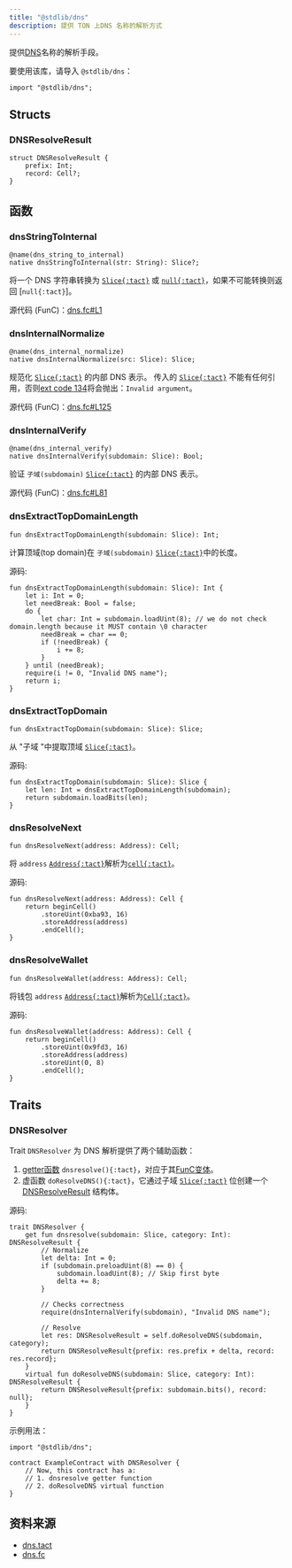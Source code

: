 ```yaml
---
title: "@stdlib/dns"
description: 提供 TON 上DNS 名称的解析方式
---
```


提供[DNS](https://docs.ton.org/participate/web3/dns)名称的解析手段。

要使用该库，请导入 `@stdlib/dns`：

```tact
import "@stdlib/dns";
```

## Structs

### DNSResolveResult

```tact
struct DNSResolveResult {
    prefix: Int;
    record: Cell?;
}
```

## 函数

### dnsStringToInternal

```tact
@name(dns_string_to_internal)
native dnsStringToInternal(str: String): Slice?;
```

将一个 DNS 字符串转换为 [`Slice{:tact}`][slice] 或 [`null{:tact}`](/book/optionals)，如果不可能转换则返回 [`null{:tact}`]。

源代码 (FunC)：[dns.fc#L1](https://github.com/tact-lang/tact/blob/e69c7fc99dc9be3fa5ff984456c03ffe8fed3677/stdlib/libs/dns.fc#L1)

### dnsInternalNormalize

```tact
@name(dns_internal_normalize)
native dnsInternalNormalize(src: Slice): Slice;
```

规范化 [`Slice{:tact}`][slice] 的内部 DNS 表示。 传入的 [`Slice{:tact}`][slice] 不能有任何引用，否则[ext code 134](/book/exit-codes#134)将会抛出：`Invalid argument`。

源代码 (FunC)：[dns.fc#L125](https://github.com/tact-lang/tact/blob/e69c7fc99dc9be3fa5ff984456c03ffe8fed3677/stdlib/libs/dns.fc#L125)

### dnsInternalVerify

```tact
@name(dns_internal_verify)
native dnsInternalVerify(subdomain: Slice): Bool;
```

验证 `子域(subdomain)` [`Slice{:tact}`][slice] 的内部 DNS 表示。

源代码 (FunC)：[dns.fc#L81](https://github.com/tact-lang/tact/blob/e69c7fc99dc9be3fa5ff984456c03ffe8fed3677/stdlib/libs/dns.fc#L81)

### dnsExtractTopDomainLength

```tact
fun dnsExtractTopDomainLength(subdomain: Slice): Int;
```

计算顶域(top domain)在 `子域(subdomain)` [`Slice{:tact}`][slice]中的长度。

源码:

```tact
fun dnsExtractTopDomainLength(subdomain: Slice): Int {
    let i: Int = 0;
    let needBreak: Bool = false;
    do {
        let char: Int = subdomain.loadUint(8); // we do not check domain.length because it MUST contain \0 character
        needBreak = char == 0;
        if (!needBreak) {
            i += 8;
        }
    } until (needBreak);
    require(i != 0, "Invalid DNS name");
    return i;
}
```

### dnsExtractTopDomain

```tact
fun dnsExtractTopDomain(subdomain: Slice): Slice;
```

从 "子域 "中提取顶域 [`Slice{:tact}`][slice]。

源码:

```tact
fun dnsExtractTopDomain(subdomain: Slice): Slice {
    let len: Int = dnsExtractTopDomainLength(subdomain);
    return subdomain.loadBits(len);
}
```

### dnsResolveNext

```tact
fun dnsResolveNext(address: Address): Cell;
```

将 `address` [`Address{:tact}`][p]解析为[`cell{:tact}`][cell]。

源码:

```tact
fun dnsResolveNext(address: Address): Cell {
    return beginCell()
        .storeUint(0xba93, 16)
        .storeAddress(address)
        .endCell();
}
```

### dnsResolveWallet

```tact
fun dnsResolveWallet(address: Address): Cell;
```

将钱包 `address` [`Address{:tact}`][p]解析为[`Cell{:tact}`][cell]。

源码:

```tact
fun dnsResolveWallet(address: Address): Cell {
    return beginCell()
        .storeUint(0x9fd3, 16)
        .storeAddress(address)
        .storeUint(0, 8)
        .endCell();
}
```

## Traits

### DNSResolver

Trait `DNSResolver` 为 DNS 解析提供了两个辅助函数：

1. [getter函数](/book/functions#getter-functions) `dnsresolve(){:tact}`，对应于其[FunC变体](https://docs.ton.org/develop/howto/subresolvers#dnsresolve-code)。
2. 虚函数 `doResolveDNS(){:tact}`，它通过子域 [`Slice{:tact}`][slice] 位创建一个 [DNSResolveResult](#dnsresolveresult) 结构体。

源码:

```tact
trait DNSResolver {
    get fun dnsresolve(subdomain: Slice, category: Int): DNSResolveResult {
        // Normalize
        let delta: Int = 0;
        if (subdomain.preloadUint(8) == 0) {
            subdomain.loadUint(8); // Skip first byte
            delta += 8;
        }

        // Checks correctness
        require(dnsInternalVerify(subdomain), "Invalid DNS name");

        // Resolve
        let res: DNSResolveResult = self.doResolveDNS(subdomain, category);
        return DNSResolveResult{prefix: res.prefix + delta, record: res.record};
    }
    virtual fun doResolveDNS(subdomain: Slice, category: Int): DNSResolveResult {
        return DNSResolveResult{prefix: subdomain.bits(), record: null};
    }
}
```

示例用法：

```tact
import "@stdlib/dns";

contract ExampleContract with DNSResolver {
    // Now, this contract has a:
    // 1. dnsresolve getter function
    // 2. doResolveDNS virtual function
}
```

## 资料来源

- [dns.tact](https://github.com/tact-lang/tact/blob/61541b7783098e1af669faccd7d2334c10981c72/stdlib/libs/dns.tact)
- [dns.fc](https://github.com/tact-lang/tact/blob/e69c7fc99dc9be3fa5ff984456c03ffe8fed3677/stdlib/libs/dns.fc)

[p]: /book/types#primitive-types
[cell]: /book/cells#cells
[slice]: /book/cells#slices
